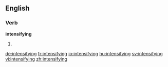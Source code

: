 ==English==

===Verb===
'''intensifying'''

# {{present participle of|intensify}}

[[de:intensifying]]
[[fr:intensifying]]
[[io:intensifying]]
[[hu:intensifying]]
[[sv:intensifying]]
[[vi:intensifying]]
[[zh:intensifying]]